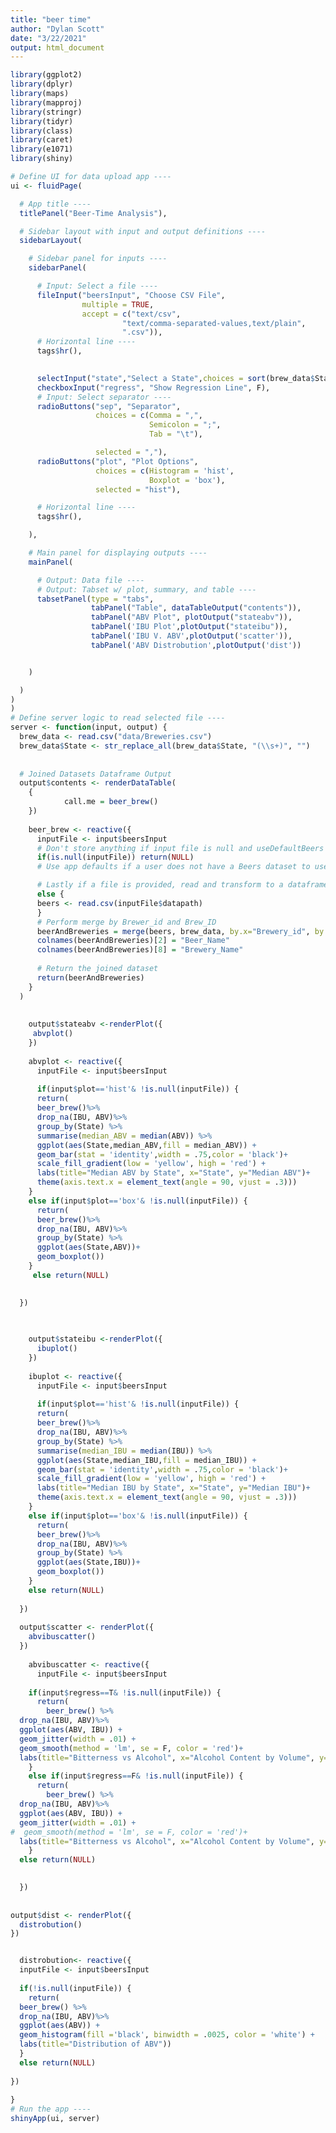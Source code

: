 ```yaml
---
title: "beer time"
author: "Dylan Scott"
date: "3/22/2021"
output: html_document
---
```

```R
library(ggplot2)
library(dplyr)
library(maps)
library(mapproj)
library(stringr)
library(tidyr)
library(class)
library(caret)
library(e1071)
library(shiny)

# Define UI for data upload app ----
ui <- fluidPage(

  # App title ----
  titlePanel("Beer-Time Analysis"),

  # Sidebar layout with input and output definitions ----
  sidebarLayout(

    # Sidebar panel for inputs ----
    sidebarPanel(

      # Input: Select a file ----
      fileInput("beersInput", "Choose CSV File",
                multiple = TRUE,
                accept = c("text/csv",
                         "text/comma-separated-values,text/plain",
                         ".csv")),
      # Horizontal line ----
      tags$hr(),

      
      selectInput("state","Select a State",choices = sort(brew_data$State)),
      checkboxInput("regress", "Show Regression Line", F),
      # Input: Select separator ----
      radioButtons("sep", "Separator",
                   choices = c(Comma = ",",
                               Semicolon = ";",
                               Tab = "\t"),

                   selected = ","),
      radioButtons("plot", "Plot Options",
                   choices = c(Histogram = 'hist',
                               Boxplot = 'box'),
                   selected = "hist"),

      # Horizontal line ----
      tags$hr(),

    ),

    # Main panel for displaying outputs ----
    mainPanel(

      # Output: Data file ----
      # Output: Tabset w/ plot, summary, and table ----
      tabsetPanel(type = "tabs",
                  tabPanel("Table", dataTableOutput("contents")),
                  tabPanel("ABV Plot", plotOutput("stateabv")),
                  tabPanel('IBU Plot',plotOutput("stateibu")),
                  tabPanel('IBU V. ABV',plotOutput('scatter')),
                  tabPanel('ABV Distrobution',plotOutput('dist'))


    )

  )
)
)
# Define server logic to read selected file ----
server <- function(input, output) {
  brew_data <- read.csv("data/Breweries.csv")
  brew_data$State <- str_replace_all(brew_data$State, "(\\s+)", "")
  
  
  # Joined Datasets Dataframe Output
  output$contents <- renderDataTable(
    {
            call.me = beer_brew()
    })
  
    beer_brew <- reactive({
      inputFile <- input$beersInput
      # Don't store anything if input file is null and useDefaultBeers is false
      if(is.null(inputFile)) return(NULL)
      # Use app defaults if a user does not have a Beers dataset to use and a file was not provided

      # Lastly if a file is provided, read and transform to a dataframe
      else {
      beers <- read.csv(inputFile$datapath)
      }
      # Perform merge by Brewer_id and Brew_ID
      beerAndBreweries = merge(beers, brew_data, by.x="Brewery_id", by.y="Brew_ID")
      colnames(beerAndBreweries)[2] = "Beer_Name"
      colnames(beerAndBreweries)[8] = "Brewery_Name"
      
      # Return the joined dataset
      return(beerAndBreweries)
    }
  )
  
  
    output$stateabv <-renderPlot({
     abvplot() 
    })
      
    abvplot <- reactive({
      inputFile <- input$beersInput
      
      if(input$plot=='hist'& !is.null(inputFile)) {
      return(      
      beer_brew()%>%
      drop_na(IBU, ABV)%>%
      group_by(State) %>%
      summarise(median_ABV = median(ABV)) %>%
      ggplot(aes(State,median_ABV,fill = median_ABV)) +
      geom_bar(stat = 'identity',width = .75,color = 'black')+
      scale_fill_gradient(low = 'yellow', high = 'red') +
      labs(title="Median ABV by State", x="State", y="Median ABV")+
      theme(axis.text.x = element_text(angle = 90, vjust = .3)))
    }
    else if(input$plot=='box'& !is.null(inputFile)) {
      return(      
      beer_brew()%>%
      drop_na(IBU, ABV)%>%
      group_by(State) %>%
      ggplot(aes(State,ABV))+
      geom_boxplot())
    }
     else return(NULL) 

    
  })
      

 
    output$stateibu <-renderPlot({
      ibuplot()
    })
        
    ibuplot <- reactive({
      inputFile <- input$beersInput
      
      if(input$plot=='hist'& !is.null(inputFile)) {
      return(      
      beer_brew()%>%
      drop_na(IBU, ABV)%>%
      group_by(State) %>%
      summarise(median_IBU = median(IBU)) %>%
      ggplot(aes(State,median_IBU,fill = median_IBU)) +
      geom_bar(stat = 'identity',width = .75,color = 'black')+
      scale_fill_gradient(low = 'yellow', high = 'red') +
      labs(title="Median IBU by State", x="State", y="Median IBU")+
      theme(axis.text.x = element_text(angle = 90, vjust = .3)))
    }
    else if(input$plot=='box'& !is.null(inputFile)) {
      return(      
      beer_brew()%>%
      drop_na(IBU, ABV)%>%
      group_by(State) %>%
      ggplot(aes(State,IBU))+
      geom_boxplot())
    }
    else return(NULL)
    
  })
     
  output$scatter <- renderPlot({
    abvibuscatter()
  })
        
    abvibuscatter <- reactive({
      inputFile <- input$beersInput
    
    if(input$regress==T& !is.null(inputFile)) {
      return(  
        beer_brew() %>%
  drop_na(IBU, ABV)%>%
  ggplot(aes(ABV, IBU)) +
  geom_jitter(width = .01) +
  geom_smooth(method = 'lm', se = F, color = 'red')+
  labs(title="Bitterness vs Alcohol", x="Alcohol Content by Volume", y="IBU"))
    }
    else if(input$regress==F& !is.null(inputFile)) {
      return(  
        beer_brew() %>%
  drop_na(IBU, ABV)%>%
  ggplot(aes(ABV, IBU)) +
  geom_jitter(width = .01) +
#  geom_smooth(method = 'lm', se = F, color = 'red')+
  labs(title="Bitterness vs Alcohol", x="Alcohol Content by Volume", y="IBU"))
    }
  else return(NULL)

    
  })
  
  
output$dist <- renderPlot({
  distrobution()
})


  distrobution<- reactive({
  inputFile <- input$beersInput
  
  if(!is.null(inputFile)) {
    return(
  beer_brew() %>%
  drop_na(IBU, ABV)%>%
  ggplot(aes(ABV)) +
  geom_histogram(fill ='black', binwidth = .0025, color = 'white') +
  labs(title="Distribution of ABV"))
  }
  else return(NULL)
  
})
    
}
# Run the app ----
shinyApp(ui, server)

```
